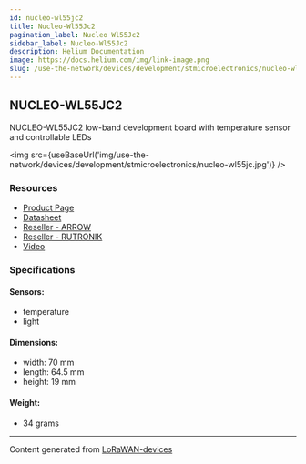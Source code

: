 ```yaml
---
id: nucleo-wl55jc2
title: Nucleo-Wl55Jc2
pagination_label: Nucleo Wl55Jc2
sidebar_label: Nucleo-Wl55Jc2
description: Helium Documentation
image: https://docs.helium.com/img/link-image.png
slug: /use-the-network/devices/development/stmicroelectronics/nucleo-wl55jc2
---
```



## NUCLEO-WL55JC2

NUCLEO-WL55JC2 low-band development board with temperature sensor and controllable LEDs

<img
  src={useBaseUrl('img/use-the-network/devices/development/stmicroelectronics/nucleo-wl55jc.jpg')}
/>

### Resources

- [Product Page](https://www.st.com/en/evaluation-tools/nucleo-wl55jc.html)
- [Datasheet](https://www.st.com/resource/en/data_brief/nucleo-wl55jc.pdf)
- [Reseller - ARROW](https://www.arrow.com/en/products/nucleo-wl55jc1/stmicroelectronics)
- [Reseller - RUTRONIK](https://www.rutronik24.com/product/st/nucleo-wl55jc1/14201387.html)
- [Video](https://www.youtube.com/watch?v=ZFtIlLbDXlo)

### Specifications

#### Sensors:

- temperature
- light

#### Dimensions:

- width: 70 mm
- length: 64.5 mm
- height: 19 mm

#### Weight:

- 34 grams

---

Content generated from [LoRaWAN-devices](https://github.com/TheThingsNetwork/lorawan-devices)
